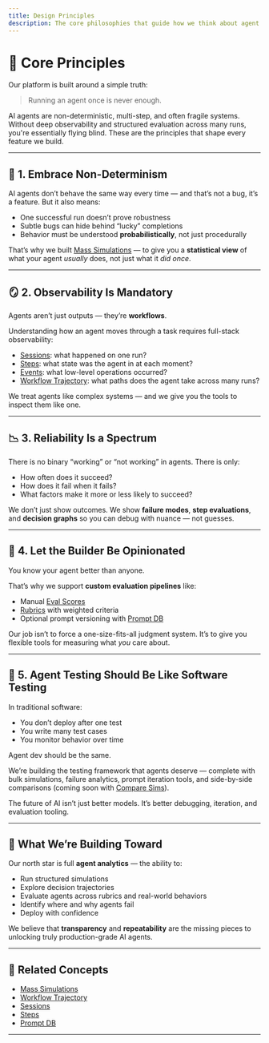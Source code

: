 ```yaml
---
title: Design Principles
description: The core philosophies that guide how we think about agent observability, evaluation, and debugging.
---
```



# 🧱 Core Principles

Our platform is built around a simple truth:

> Running an agent once is never enough.

AI agents are non-deterministic, multi-step, and often fragile systems. Without deep observability and structured evaluation across many runs, you're essentially flying blind. These are the principles that shape every feature we build.

---

## 🎲 1. Embrace Non-Determinism

AI agents don’t behave the same way every time — and that’s not a bug, it’s a feature. But it also means:

- One successful run doesn’t prove robustness
- Subtle bugs can hide behind “lucky” completions
- Behavior must be understood **probabilistically**, not just procedurally

That’s why we built [Mass Simulations](/mass-simulations) — to give you a **statistical view** of what your agent *usually* does, not just what it *did once*.

---

## 🪞 2. Observability Is Mandatory

Agents aren’t just outputs — they’re **workflows**.

Understanding how an agent moves through a task requires full-stack observability:

- [Sessions](/sessions): what happened on one run?
- [Steps](/steps): what state was the agent in at each moment?
- [Events](/events): what low-level operations occurred?
- [Workflow Trajectory](/features/workflow-trajectory): what paths does the agent take across many runs?

We treat agents like complex systems — and we give you the tools to inspect them like one.

---

## 📉 3. Reliability Is a Spectrum

There is no binary “working” or “not working” in agents. There is only:

- How often does it succeed?
- How does it fail when it fails?
- What factors make it more or less likely to succeed?

We don’t just show outcomes. We show **failure modes**, **step evaluations**, and **decision graphs** so you can debug with nuance — not guesses.

---

## 📏 4. Let the Builder Be Opinionated

You know your agent better than anyone.

That’s why we support **custom evaluation pipelines** like:

- Manual [Eval Scores](/sessions#user-provided-eval-score)
- [Rubrics](/sessions#rubric-based-evaluation) with weighted criteria
- Optional prompt versioning with [Prompt DB](/prompt-db)

Our job isn’t to force a one-size-fits-all judgment system. It’s to give you flexible tools for measuring what *you* care about.

---

## 🧪 5. Agent Testing Should Be Like Software Testing

In traditional software:

- You don’t deploy after one test
- You write many test cases
- You monitor behavior over time

Agent dev should be the same.

We’re building the testing framework that agents deserve — complete with bulk simulations, failure analytics, prompt iteration tools, and side-by-side comparisons (coming soon with [Compare Sims](/compare-sims)).

<Callout type="info">
The future of AI isn’t just better models. It’s better debugging, iteration, and evaluation tooling.
</Callout>

---

## 🔭 What We’re Building Toward

Our north star is full **agent analytics** — the ability to:

- Run structured simulations
- Explore decision trajectories
- Evaluate agents across rubrics and real-world behaviors
- Identify where and why agents fail
- Deploy with confidence

We believe that **transparency** and **repeatability** are the missing pieces to unlocking truly production-grade AI agents.

---

## 🔗 Related Concepts

- [Mass Simulations](/mass-simulations)
- [Workflow Trajectory](/features/workflow-trajectory)
- [Sessions](/sessions)
- [Steps](/steps)
- [Prompt DB](/prompt-db)

---